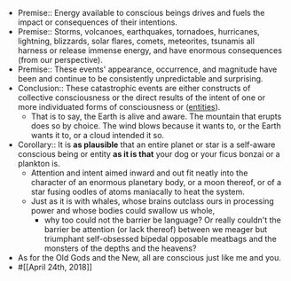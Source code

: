 - Premise:: Energy available to conscious beings drives and fuels the impact or consequences of their intentions.
- Premise:: Storms, volcanoes, earthquakes, tornadoes, hurricanes, lightning, blizzards, solar flares, comets, meteorites, tsunamis all harness or release immense energy, and have enormous consequences (from our perspective).
- Premise:: These events' appearance, occurrence, and magnitude have been and continue to be consistently unpredictable and surprising.
- Conclusion:: These catastrophic events are either constructs of collective consciousness or the direct results of the intent of one or more individuated forms of consciousness or ([entities]([[entity]])).
    - That is to say, the Earth is alive and aware. The mountain that erupts does so by choice. The wind blows because it wants to, or the Earth wants it to, or a cloud intended it so.
- Corollary:: It is __as plausible__ that an entire planet or star is a self-aware conscious being or entity __as it is that__ your dog or your ficus bonzai or a plankton is.
    - Attention and intent aimed inward and out fit neatly into the character of an enormous planetary body, or a moon thereof, or of a star fusing oodles of atoms maniacally to heat the system.
    - Just as it is with whales, whose brains outclass ours in processing power and whose bodies could swallow us whole,
        - why too could not the barrier be language? Or really couldn't the barrier be attention (or lack thereof) between we meager but triumphant self-obsessed bipedal opposable meatbags and the monsters of the depths and the heavens?
- As for the Old Gods and the New, all are conscious just like me and you.
- #[[April 24th, 2018]]
